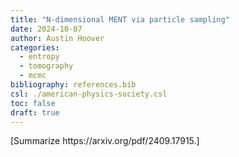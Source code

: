 ```yaml
---
title: "N-dimensional MENT via particle sampling"
date: 2024-10-07
author: Austin Hoover
categories:
  - entropy
  - tomography
  - mcmc
bibliography: references.bib
csl: ./american-physics-society.csl
toc: false
draft: true
---
```


[Summarize https://arxiv.org/pdf/2409.17915.]